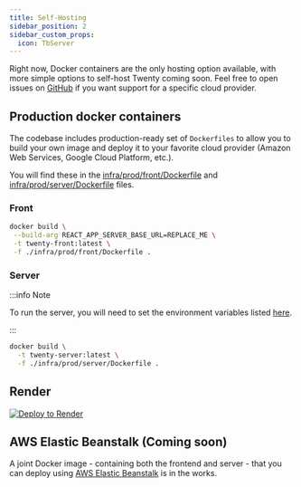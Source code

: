 ```yaml
---
title: Self-Hosting
sidebar_position: 2
sidebar_custom_props:
  icon: TbServer
---
```

Right now, Docker containers are the only hosting option available, with more simple options to self-host Twenty coming soon. 
Feel free to open issues on [GitHub](https://github.com/twentyhq/twenty/issues/new) if you want support for a specific cloud provider.

## Production docker containers

The codebase includes production-ready set of `Dockerfiles` to allow you to build your own image and deploy it to your favorite cloud provider (Amazon Web Services, Google Cloud Platform, etc.).

You will find these in the [infra/prod/front/Dockerfile](https://github.com/twentyhq/twenty/blob/main/infra/prod/front/Dockerfile) and [infra/prod/server/Dockerfile](https://github.com/twentyhq/twenty/blob/main/infra/prod/server/Dockerfile) files.

### Front

```bash
docker build \
 --build-arg REACT_APP_SERVER_BASE_URL=REPLACE_ME \
 -t twenty-front:latest \
 -f ./infra/prod/front/Dockerfile .
```

### Server

:::info Note

To run the server, you will need to set the environment variables listed [here](https://github.com/twentyhq/twenty/blob/main/server/.env.example).

:::

```bash
docker build \
  -t twenty-server:latest \
  -f ./infra/prod/server/Dockerfile .
```

## Render

[![Deploy to Render](https://render.com/images/deploy-to-render-button.svg)](https://render.com/deploy?repo=https://github.com/twentyhq/twenty)


## AWS Elastic Beanstalk (Coming soon)

A joint Docker image - containing both the frontend and server - that you can deploy using [AWS Elastic Beanstalk](https://aws.amazon.com/elasticbeanstalk/) is in the works. 


<!--

## Railway 
[![Deploy on Railway](https://railway.app/button.svg)](https://railway.app/template/YWGqza?referralCode=3CLObs)

-->
